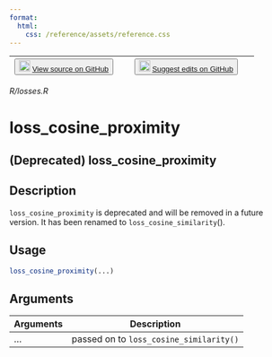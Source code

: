 ```yaml
---
format:
  html:
    css: /reference/assets/reference.css
---
```


| <button class="button"> ![](/reference/assets/GitHub-Mark-32px.png){width="20"} [View source on GitHub](https://github.com/rstudio/keras//blob/main/R/losses.R) </button> | <button class="button"> ![](/reference/assets/GitHub-Mark-32px.png){width="20"} [Suggest edits on GitHub](https://github.com/rstudio/keras//edit/main/R/losses.R) </button> |
|:------------------------------:|:--------------------------------------:|

*R/losses.R*

# loss_cosine_proximity

## (Deprecated) loss_cosine_proximity

## Description
`loss_cosine_proximity` is deprecated and will be removed in a future version. It has been renamed to `loss_cosine_similarity`(). 


## Usage
```r
loss_cosine_proximity(...) 
```

## Arguments
|Arguments|Description|
|---|---|
| ... | passed on to `loss_cosine_similarity()` |







